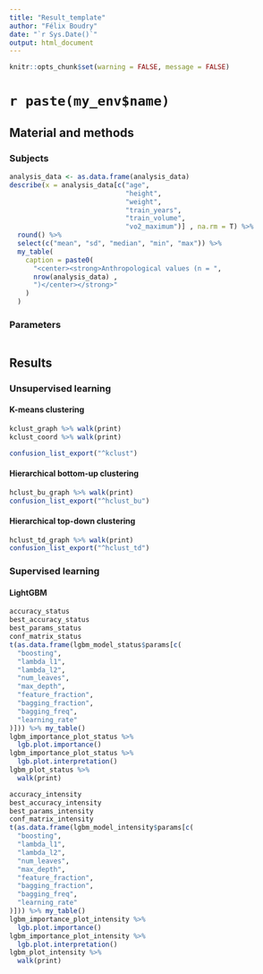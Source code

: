 ```yaml
---
title: "Result_template"
author: "Félix Boudry"
date: "`r Sys.Date()`"
output: html_document
---
```


```r
knitr::opts_chunk$set(warning = FALSE, message = FALSE)
```

# `r paste(my_env$name)`

## Material and methods

### Subjects

```r
analysis_data <- as.data.frame(analysis_data)
describe(x = analysis_data[c("age",
                             "height",
                             "weight",
                             "train_years",
                             "train_volume",
                             "vo2_maximum")] , na.rm = T) %>%
  round() %>%
  select(c("mean", "sd", "median", "min", "max")) %>%
  my_table(
    caption = paste0(
      "<center><strong>Anthropological values (n = ",
      nrow(analysis_data) ,
      ")</center></strong>"
    )
  )
```

### Parameters

```r

```

## Results

### Unsupervised learning

#### K-means clustering

```r
kclust_graph %>% walk(print)
kclust_coord %>% walk(print)

confusion_list_export("^kclust")
```

#### Hierarchical bottom-up clustering

```r
hclust_bu_graph %>% walk(print)
confusion_list_export("^hclust_bu")
```

#### Hierarchical top-down clustering

```r
hclust_td_graph %>% walk(print)
confusion_list_export("^hclust_td")
```

<!-- #### DBSCAN clustering -->

<!-- ```{r echo=FALSE, message=FALSE, warning=FALSE, results='asis'} -->
<!-- # rmd_plot2("^dbscan") -->
<!-- ``` -->

<!-- #### OPTICS clustering -->
<!-- ```{r echo=FALSE, message=FALSE, warning=FALSE, results='asis'} -->
<!-- # rmd_plot2("^optics") -->
<!-- ``` -->

### Supervised learning

#### LightGBM

```r
accuracy_status
best_accuracy_status
best_params_status
conf_matrix_status
t(as.data.frame(lgbm_model_status$params[c(
  "boosting",
  "lambda_l1",
  "lambda_l2",
  "num_leaves",
  "max_depth",
  "feature_fraction",
  "bagging_fraction",
  "bagging_freq",
  "learning_rate"
)])) %>% my_table()
lgbm_importance_plot_status %>%
  lgb.plot.importance()
lgbm_importance_plot_status %>%
  lgb.plot.interpretation()
lgbm_plot_status %>%
  walk(print)

accuracy_intensity
best_accuracy_intensity
best_params_intensity
conf_matrix_intensity
t(as.data.frame(lgbm_model_intensity$params[c(
  "boosting",
  "lambda_l1",
  "lambda_l2",
  "num_leaves",
  "max_depth",
  "feature_fraction",
  "bagging_fraction",
  "bagging_freq",
  "learning_rate"
)])) %>% my_table()
lgbm_importance_plot_intensity %>%
  lgb.plot.importance()
lgbm_importance_plot_intensity %>%
  lgb.plot.interpretation()
lgbm_plot_intensity %>%
  walk(print)
```
